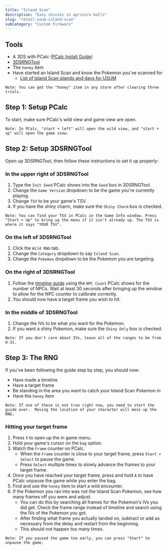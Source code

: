 ```yaml
---
title: "Island Scan"
description: "Easy shinies in apricorn balls"
slug: "retail-usum-island-scan"
subCategory: "Custom Firmware"
---
```


## Tools

- A 3DS with PCalc ([PCalc Install Guide](https://www.pokemonrng.com/misc-3ds-installing-pcalc))
- [3DSRNGTool](https://github.com/wwwwwwzx/3DSRNGTool/releases)
- The `honey` item
- Have started an Island Scan and know the Pokemon you've scanned for
  - [List of Island Scan islands and days for USUM](https://www.pokemonrng.com/misc-3ds-island-scan-usum)

```
Note: You can get the "honey" item in any store after clearing three trials.
```

## Step 1: Setup PCalc

To start, make sure PCalc's wild view and game view are open.

```
Note: In PCalc, "start + left" will open the wild view, and "start + up" will open the game view.
```

## Step 2: Setup 3DSRNGTool

Open up 3DSRNGTool, then follow these instructions to set it up properly:

### In the upper right of 3DSRNGTool

1. Type the `Init Seed` PCalc shows into the `Seed` box in 3DSRNGTool.
2. Change the `Game Version` dropdown to be the game you're currently playing.
3. Change `TSV` to be your game's TSV.
4. If you have the shiny charm, make sure the `Shiny Charm` box is checked.

```
Note: You can find your TSV in PCalc in the Game Info window. Press "Start + Up" to bring up the menu if it isn't already up. The TSV is where it says "YOUR TSV".
```

### On the left of 3DSRNGTool

1. Click the `Wild RNG` tab.
2. Change the `Category` dropdown to say `Island Scan`.
3. Change the `Pokemon` dropdown to be the Pokemon you are targeting.

### On the right of 3DSRNGTool

1. Follow the [timeline guide](https://www.pokemonrng.com/retail-usum-timeline) using the `NPC Count` PCalc shows for the number of NPCs. Wait at least 30 seconds after bringing up the window to allow for the NPC counter to calibrate correctly.
2. You should now have a target frame you wish to hit.

### In the middle of 3DSRNGTool

1. Change the IVs to be what you want for the Pokemon.
2. If you want a shiny Pokemon, make sure the `Shiny Only` box is checked.

```
Note: If you don't care about IVs, leave all of the ranges to be from 0-31.
```

## Step 3: The RNG

If you've been following the guide step by step, you should now:

- Have made a timeline
- Have a target frame
- Be standing in the area you want to catch your Island Scan Pokemon in
- Have the `honey` item

```
Note: If one of these is not true right now, you need to start the guide over.  Moving the location of your character will mess up the RNG.
```

### Hitting your target frame

1. Press `X` to open up the in game menu.
2. Hold your game's cursor on the `bag` option.
3. Watch the `Frame` counter on PCalc.
   - When the `Frame` counter is close to your target frame, press `Start + Select` to pause the game.
   - Press `Select` multiple times to slowly advance the frames to your target frame.
4. Once you have reached your target frame, press and hold `A` to have PCalc unpause the game while you enter the bag.
5. Find and use the `honey` item to start a wild encounter.
6. If the Pokemon you ran into was not the Island Scan Pokemon, see how many frames off you were and adjust.
   - You can do this by searching all frames for the Pokemon's IVs you did get. Check the frame range instead of timeline and search using the IVs of the Pokemon you got.
   - After finding what frame you actually landed on, subtract or add as necessary from the delay and restart from the beginning.
   - This should not happen too many times.

```
Note: If you paused the game too early, you can press "Start" to unpause the game.
```
